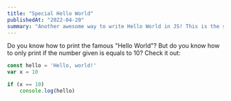 ```yaml
---
title: "Special Hello World"
publishedAt: "2022-04-20"
summary: "Another awesome way to write Hello World in JS! This is the summary of the blog post!"
---
```


Do you know how to print the famous "Hello World"? But do you know how to only print if the number given is equals to 10?
Check it out:

```javascript:hello.js
const hello = 'Hello, world!'
var x = 10

if (x == 10)
    console.log(hello)
```
